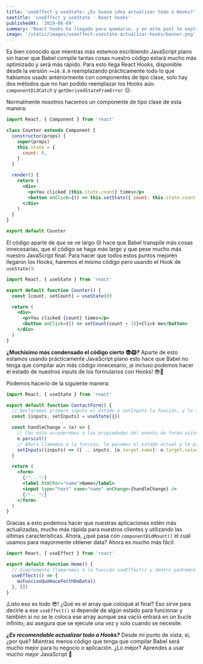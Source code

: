 ```yaml
---
title: 'useEffect y useState: ¿Es buena idea actualizar todo a Hooks?'
seotitle: 'useEffect y useState - React hooks'
publishedAt: '2019-08-09'
summary: 'React hooks ha llegado para quedarse, y en este post te explicaré como usarlos y cuáles son sus ventajas.'
image: '/static/images/useeffect-usestate-actualizar-hooks/banner.png'
---
```


Es bien conocido que mientras más estemos escribiendo JavaScript plano sin hacer que Babel compile tantas cosas nuestro código estará mucho más optimizado y será más rápido. Para esto llega React Hooks, disponible desde la versión `>=16.8.0` reemplazando prácticamente todo lo que habíamos usado anteriormente con componentes de tipo clase, solo hay dos métodos que no han podido reemplazar los Hooks aún: `componentDidCatch` y `getDerivedStateFromError` 😔.

Normalmente nosotros hacemos un componente de tipo clase de esta manera:

```jsx
import React, { Component } from 'react'

class Counter extends Component {
  constructor(props) {
    super(props)
    this.state = {
      count: 0,
    }
  }

  render() {
    return (
      <div>
        <p>You clicked {this.state.count} times</p>
        <button onClick={() => this.setState({ count: this.state.count + 1 })}>Click me</button>
      </div>
    )
  }
}

export default Counter
```

El código aparte de que se ve largo 😒 hace que Babel transpile más cosas innecesarias, que el código se haga más largo y que pese mucho más nuestro JavaScript final. Para hacer que todos estos puntos mejoren llegaron los Hooks, haremos el mismo código pero usando el Hook de `useState()`:

```jsx
import React, { useState } from 'react'

export default function Counter() {
  const [count, setCount] = useState(0)

  return (
    <div>
      <p>You clicked {count} times</p>
      <button onClick={() => setCount(count + 1)}>Click me</button>
    </div>
  )
}
```

**¿Muchísimo más condensado el código cierto 😨😱?** Aparte de esto estamos usando prácticamente JavaScript plano esto hace que Babel no tenga que compilar aún más código innecesario, ¡e incluso podemos hacer el estado de nuestros inputs de los formularios con Hooks! 😎💪

Podemos hacerlo de la siguiente manera:

```jsx
import React, { useState } from 'react'

export default function ContactForm() {
  // Declaramos primero inputs el estado y setInputs la función, y lo igualamos a un objeto
  const [inputs, setInputs] = useState({})

  const handleChange = (e) => {
    // Con esto accederemos a las propiedades del evento de forma asíncrona
    e.persist()
    // Ahora llamamos a la función, le pasamos el estado actual y le pasamos también el nombre del campo y su valor. Lo guardará justamente como un objeto
    setInputs((inputs) => ({ ...inputs, [e.target.name]: e.target.value }))
  }

  return (
    <form>
      {/*...*/}
      <label htmlFor="name">Name</label>
      <input type="text" name="name" onChange={handleChange} />
      {/*...*/}
    </form>
  )
}
```

Gracias a esto podemos hacer que nuestras aplicaciones estén más actualizadas, mucho más rápida para nuestros clientes y utilizando las últimas características. Ahora, ¿qué pasa con `componentDidMount()` el cual usamos para mayormente obtener data? Ahora es mucho más fácil:

```jsx
import React, { useEffect } from 'react'

export default function Home() {
  // Simplemente llamaremos a la función useEffect() y dentro podremos lo que necesitamos hacer cuando el componente cargue
  useEffect(() => {
    miFuncionQueHaceFecthDeData()
  }, [])
}
```

¡Listo eso es todo 😎! ¿Qué es el array que coloqué al final? Eso sirve para decirle a ese `useEffect()` si depende de algún estado para funcionar y también si no se le coloca ese array aunque sea vacío entrará en un bucle infinito; así asegura que se ejecute una vez y solo cuando se necesite.

**_¿Es recomendable actualizar todo a Hooks?_** Desde mi punto de vista, si, ¿por qué? Mientras menos código que tenga que compilar Babel será mucho mejor para tu negocio o aplicación. ¿Lo mejor? Aprendes a usar mucho mejor JavaScript 💪
